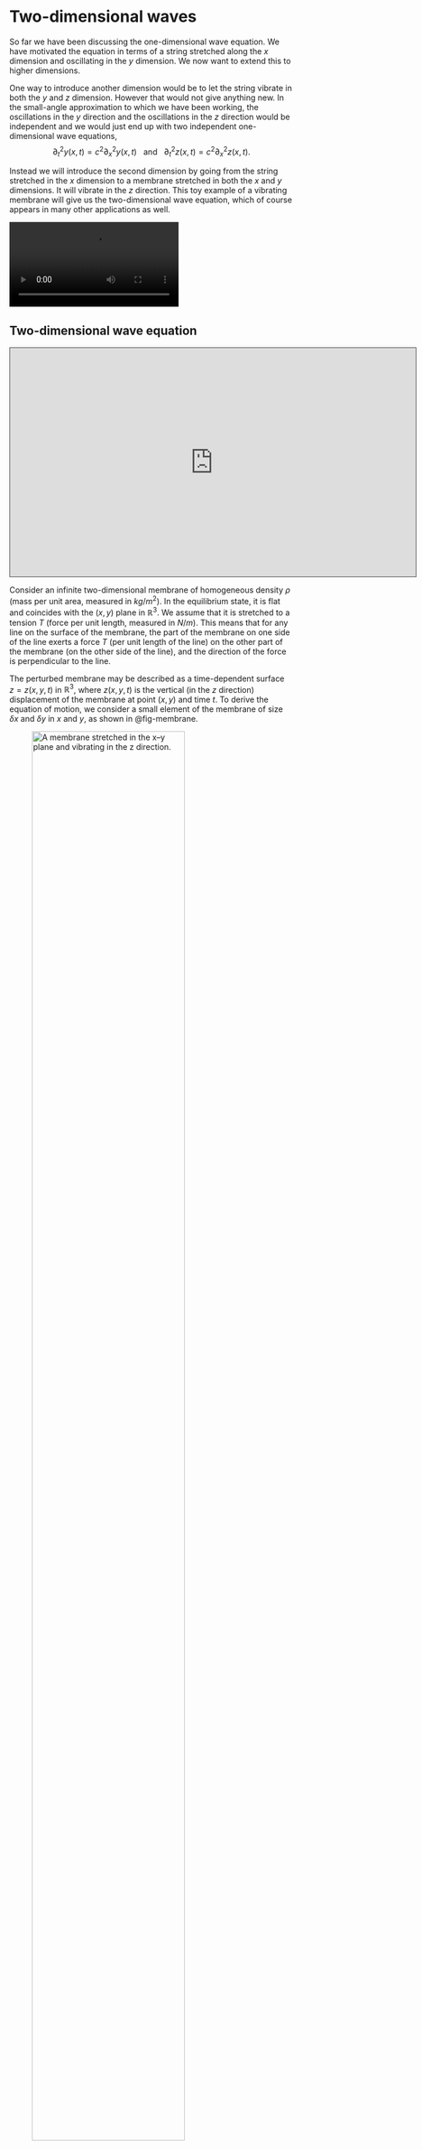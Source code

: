 # Two-dimensional waves

So far we have been discussing the one-dimensional wave equation. We have
motivated the equation in terms of a string stretched along the $x$ dimension and oscillating in the $y$ dimension. We now want to extend this to higher dimensions. 

One way to introduce another dimension would be to let the string vibrate in both the $y$ and $z$ dimension. However that would not give anything
new. In the small-angle approximation to which we have been working, the oscillations in
the $y$ direction and the oscillations in the $z$ direction would be independent
and we would just end up with two independent one-dimensional wave equations,
$$
\partial_t^2 y(x,t) = c^2\partial_x^2 y(x,t)~~\text{ and }~~\partial_t^2 z(x,t) = c^2\partial_x^2 z(x,t).
$$

Instead we will introduce the second dimension by going from the string
stretched in the $x$ dimension to a membrane stretched in both the $x$ and
$y$ dimensions. It will vibrate in the $z$ direction. This toy example of
a vibrating membrane will give us the two-dimensional wave equation, which 
of course appears in many other applications as well.

::: {.content-hidden when-format="pdf"}
![](wavy.mp4)
:::

## Two-dimensional wave equation

<iframe src="https://york.cloud.panopto.eu/Panopto/Pages/Embed.aspx?id=4114683a-2806-4119-bada-af7901218c97&autoplay=false&offerviewer=true&showtitle=true&showbrand=false&captions=false&interactivity=all" height="405" width="720" style="border: 1px solid #464646;" allowfullscreen allow="autoplay"></iframe>

Consider an infinite two-dimensional membrane of homogeneous density $\rho$
(mass per unit area, measured in $kg/m^2$). In the equilibrium state, it is flat
and coincides with the $(x,y)$ plane in $\mathbb{R}^3$. We assume that it is
stretched to a tension $T$ (force per unit length, measured in $N/m$). This
means that for any line on the surface of the membrane, the part of the membrane
on one side of the line exerts a force $T$ (per unit length of the line) on the
other part of the membrane (on the other side of the line), and the direction of
the force is perpendicular to the line.

The perturbed membrane may be described as a time-dependent surface $z=z(x,y,t)$
in $\mathbb{R}^3$, where $z(x,y,t)$ is the vertical (in the $z$ direction)
displacement of the membrane at point $(x,y)$ and time $t$. To derive the
equation of motion, we consider a small element of the membrane of size $\delta
x$ and $\delta y$ in $x$ and $y$, as shown in @fig-membrane.

![A membrane stretched in the $x$--$y$ plane and vibrating in the $z$ direction.](membrane.png){width=80% #fig-membrane}

We assume that there is only transverse motion of the membrane and that the
partial derivatives $\partial_x z$ and $\partial_y z$ are small:
$\vert\partial_x z\vert \ll 1$ and $\vert\partial_y z\vert \ll 1$. Almost the
same arguments as those in @sec-1.1 lead to the conclusion that the vertical
component of the force is a sum of two terms: $T \delta y \, \partial_x^2 z \,
\delta x$ (coming from the tension forces that are nearly parallel to the
$x$-axis in @fig-membrane) and $T \delta x \, \partial_y^2 z \, \delta y$ (coming
from the tension forces that are nearly parallel to the $y$-axis in
@fig-membrane). So, Newton's equation of motion ($ma=F$) yields
$$
(\rho \, \delta x \, \delta y)\partial_t^2 z = T \delta y \, \partial_x^2 z \, \delta x + T \delta x \, \partial_y^2 z \, \delta y.
$$ {#eq-7.1}
Dividing this by $\delta x \, \delta y$ and $\rho$, we get the governing
equation for the membrane:
$$
 \partial_t^2 z = \frac{T}{\rho} \left( \partial_x^2 \, z  +  \partial_y^2 \, z\right)
$$ {#eq-memb1}
or, equivalently,
$$
\partial_t^2 z  - c^2 \nabla^2 z = 0, \quad c=\sqrt{\frac{T}{\rho}}.
$$ {#eq-memb2}
Here $c$ in the wave speed and $\nabla^2$ is the Laplace operator:
$$
\nabla^2= \partial_x^2  + \partial_y^2.
$$ {#eq-7.4}
Sometimes, the Laplace operator is also denoted by $\Delta$ (i.e.  $\Delta =
\nabla^2 = \partial_x^2  + \partial_y^2$).
@eq-memb2 is the two-dimensional wave equation. Written in terms of the Laplace
operator it easily generalises to any higher dimension.

## Energy of membrane

<iframe src="https://york.cloud.panopto.eu/Panopto/Pages/Embed.aspx?id=d8ad29a2-ab24-43c9-8050-af7901218c26&autoplay=false&offerviewer=true&showtitle=true&showbrand=false&captions=false&interactivity=all" height="405" width="720" style="border: 1px solid #464646;" allowfullscreen allow="autoplay"></iframe>

The energy density of the membrane is
$$
\mathcal{E}(x,y,t)=\frac{\rho}{2}(\partial_t z)^2+\frac{T}{2}\left((\partial_x z)^2+(\partial_y z)^2\right),
$$ {#eq-7.5}
where the term involving the density $\rho$ is the kinetic energy density
$\mathcal{E}_K$ and the term involving the tension $T$ is the potential energy
density $\mathcal{E}_V$. The latter we could write in vector notation as
$\mathcal{E}_v=T|\underline{\nabla} z|^2/2$ where $\underline{\nabla}z$ is 
the gradient of $z$.

To check that @eq-7.5 is a good expression for the energy density, we check that $\mathcal{E}$ satisfies a conservation equation. So we calculate
$$\begin{split}
\partial_t\mathcal{E} &=\rho\, (\partial_t z) ( \partial_t^2 z) +T\,(\partial_t\partial_x z)(\partial_x z)+T\,(\partial_t\partial_y z)(\partial_y z)  \\ 
&=T\, (\partial_t z) (\partial_x^2z+\partial_y^2z) +T\,\left((\partial_t\partial_x z)(\partial_x z)+\,(\partial_t\partial_y z)(\partial_y z)\right)  \\
&=-\partial_x\left(-T(\partial_xz)(\partial_tz)\right)-\partial_y\left(-T(\partial_xz)(\partial_tz)\right),
\end{split}$$ {#eq-7.6}
where for the second equality we have used the wave equation. We introduce the
two-dimensional energy flux density vector
$\underline{\mathcal{F}}=(\mathcal{F}_x,\mathcal{F}_y)$ with
$$
\mathcal{F}_x =-T(\partial_xz)(\partial_tz),~~~~ \mathcal{F}_y=-T(\partial_yz)(\partial_tz).
$$ {#eq-7.7}
In terms of this we have derived the conservation equation
 $$
\partial_t\mathcal{E} =-\underline{\nabla}\cdot\underline{\mathcal{F}}.
$$ {#eq-7.8}

To understand how this two-dimensional conservation equation leads to energy conservation let us look
at the energy in a  region $R$ in the $(x,y)$ plane. 
The energy in this region is given by
$$
E=\int\!\!\int_{R} \mathcal{E}\, dA.
$$ {#eq-memb4}
Here $dA=dx \, dy$ is the area element. The rate of change in the energy is then
$$\begin{split}
\frac{dE}{dt} &=\int\!\!\int_{R} \partial_t\mathcal{E} dA =- \int\!\!\int_{R} \underline{\nabla}\cdot\underline{\mathcal{F}}\, dA \\
&=-\int_{\partial R} \mathcal{F}\cdot\underline{n}\, ds. 
\end{split}$$ {#eq-7.9}
For the last equality we used the divergence theorem. $\underline{n}$ is the outward unit normal to the boundary $\partial R$ of the region $R$ and $ds$ is the line
element on $\partial R$. So again we see that the change of energy in a region
is equal to the net flow of energy into the region.

## Travelling plane waves

<iframe src="https://york.cloud.panopto.eu/Panopto/Pages/Embed.aspx?id=317443c7-3142-46bb-81da-af7901218bfd&autoplay=false&offerviewer=true&showtitle=true&showbrand=false&captions=false&interactivity=all" height="405" width="720" style="border: 1px solid #464646;" allowfullscreen allow="autoplay"></iframe>

A 2D wave is a plane wave if $z(x,y,t)$ varies only in one spatial direction,
say, parallel to a constant unit vector $\underline{n}=(n_x,n_y)$  (and $z(x,y,t)$ is
constant in the direction perpendicular to $\underline{n}$). This means that
$$
z(x,y,t)=f(\underline{n}\cdot\underline{x} -ct)=f(n_x x+n_y y -ct)
$$ {#eq-plane1}
describes a plane wave travelling with wave speed $c$ in the direction of vector
$\underline{n}$.

Let's verify that @eq-plane1 is a solution of the 2D wave equation. We have
$$\begin{split}
\partial_t^2 \, z &=\partial_t^2 \, f(\underline{n}\cdot\underline{x} -ct)=f''(\underline{n}\cdot\underline{x} -ct) \, c^2,  \\
\partial_x^2 \, z &=\partial_x^2 \, f(\underline{n}\cdot\underline{x} -ct)=f''(\underline{n}\cdot\underline{x} -ct) \, n_x^2, \\
\partial_y^2 \, z &=\partial_y^2 \, f(\underline{n}\cdot\underline{x} -ct)=f''(\underline{n}\cdot\underline{x} -ct) \, n_y^2. 
\end{split}$$ {#eq-7.12}
Hence,
$$\begin{split}
&\partial_t^2 \, z -c^2 \, \left(\partial_x^2 \, z + \partial_y^2 \, z\right)\\
=&c^2 \, f''(\underline{n}\cdot\underline{x} -ct)\left(1- n_x^2-n_y^2\right)=0
\end{split}$$ {#eq-7.13}
because $\underline{n}$ is a unit vector, i.e., $n_x^2 + n_y^2=1$.

Because the wave equation is linear, any superposition of plane wave solutions is also
a solution.

::: {.content-hidden when-format="pdf"}
![Video of two plane waves moving through each other.](plane_waves.mp4)
:::

The _harmonic plane wave_ corresponds to the choice $f(s)=e^{iks}$, so that
$$
z(x,y,t)=e^{ik(\underline{n}\cdot\underline{x} -ct)}= e^{i(\underline{k}\cdot\underline{x} -\omega(\underline{k})t)},
$$ {#eq-plane2}
where $\underline{k}=k \, \underline{n}$ is called the _wave vector_. We have the dispersion relation $\omega(\underline{k})=c \, \vert \underline{k}\vert$.

## Higher dimensions

By writing our equations in vector notation, we can see that they work in any dimension. So the n-dimensional wave equation for a real-valued function $z:\mathbb{R}^n\times\mathbb{R}\to\mathbb{R}$ or a complex-valued function $z:\mathbb{R}^n\times\mathbb{R}\to\mathbb{C}$ is
$$
\partial_t^2 z(\underline{x}, t) = c^2\,\nabla^2 z(\underline{x}, t).
$$ {#eq-7.15}


Its energy density is
$$
\mathcal{E} = \frac{T}{2}\left(\frac{1}{c^2}|\partial_t z|^2+|\underline{\nabla}z|^2\right).
$$ {#eq-7.16}
It satisfies the conservation equation
$$
\partial_t\mathcal{E} =-\underline{\nabla}\cdot\underline{\mathcal{F}}
$$ {#eq-7.17}
where the energy flux is
$$
\underline{\mathcal{F}} = -T\mathop{Re}\left(\partial_tz\,\underline{\nabla}z\right)
$$ {#eq-7.18}

According to the $n$-dimensional divergence theorem, the rate of change of
the energy in an $n$-dimensional region $R\subset\mathbb{R}^n$ with $n-1$-dimensional boundary $\partial R$ is
$$\begin{split}
\frac{dE}{dt}&=\int_R\partial_t\mathcal{E}\,dV 
= -\int_R\underline{\nabla}\cdot\underline{\mathcal{F}}\,dV\\
&=\int_{\partial R}\underline{\mathcal{F}}\cdot\underline{n}\,dS.
\end{split}$$ {#eq-7.19}

The wave equation has plane wave solutions
$$
z(\underline{x},t) = f(\underline{n}\cdot\underline{x}-ct)
$$ {#eq-7.20}
for any choice of $f:\mathbb{R}\to\mathbb{R}$ or $f:\mathbb{R}\to\mathbb{C}$.

When you study Electromagnetism you will meet an even nicer way of writing these equations in terms of $n+1$-dimensional space-time vectors and tensors.